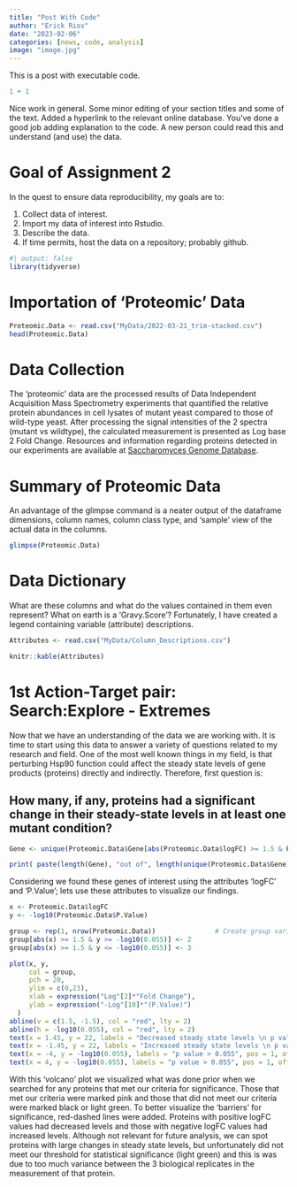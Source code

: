 ```yaml
---
title: "Post With Code"
author: "Erick Rios"
date: "2023-02-06"
categories: [news, code, analysis]
image: "image.jpg"
---
```


This is a post with executable code.

```r
1 + 1
```

::: callout-note
Nice work in general. Some minor editing of your section titles and some of the text. Added a hyperlink to the relevant online database. You've done a good job adding explanation to the code. A new person could read this and understand (and use) the data.
:::

# Goal of Assignment 2

In the quest to ensure data reproducibility, my goals are to:

1.  Collect data of interest.
2.  Import my data of interest into Rstudio.
3.  Describe the data.
4.  If time permits, host the data on a repository; probably github.

```r
#| output: false
library(tidyverse)
```

# Importation of 'Proteomic' Data

```r
Proteomic.Data <- read.csv("MyData/2022-03-21_trim-stacked.csv")
head(Proteomic.Data)

```

# Data Collection

The 'proteomic' data are the processed results of Data Independent Acquisition Mass Spectrometry experiments that quantified the relative protein abundances in cell lysates of mutant yeast compared to those of wild-type yeast. After processing the signal intensities of the 2 spectra (mutant vs wildtype), the calculated measurement is presented as Log base 2 Fold Change. Resources and information regarding proteins detected in our experiments are available at [Saccharomyces Genome Database](https://www.yeastgenome.org).

# Summary of Proteomic Data

An advantage of the glimpse command is a neater output of the dataframe dimensions, column names, column class type, and 'sample' view of the actual data in the columns.

```r
glimpse(Proteomic.Data)

```

# Data Dictionary

What are these columns and what do the values contained in them even represent? What on earth is a 'Gravy.Score'? Fortunately, I have created a legend containing variable (attribute) descriptions.

```r
Attributes <- read.csv("MyData/Column_Descriptions.csv")

knitr::kable(Attributes)
```

# 1st Action-Target pair: Search:Explore - Extremes

Now that we have an understanding of the data we are working with. It is time to start using this data to answer a variety of questions related to my research and field. One of the most well known things in my field, is that perturbing Hsp90 function could affect the steady state levels of gene products (proteins) directly and indirectly. Therefore, first question is:

## How many, if any, proteins had a significant change in their steady-state levels in at least one mutant condition?

```r
Gene <- unique(Proteomic.Data$Gene[abs(Proteomic.Data$logFC) >= 1.5 & Proteomic.Data$P.Value <= 0.055])

print( paste(length(Gene), "out of", length(unique(Proteomic.Data$Gene)), "proteins were significantly affected in at least one mutant condition; Here we consider any protein whose steady state level changed by at least 1.5 (|Log2FC|)" ))
```
Considering we found these genes of interest using the attributes 'logFC' and 'P.Value'; lets use these attributes to visualize our findings.
```r
x <- Proteomic.Data$logFC
y <- -log10(Proteomic.Data$P.Value)

group <- rep(1, nrow(Proteomic.Data))               # Create group variable
group[abs(x) >= 1.5 & y >= -log10(0.055)] <- 2
group[abs(x) >= 1.5 & y <= -log10(0.055)] <- 3

```

```r
plot(x, y, 
     col = group, 
     pch = 20,
     ylim = c(0,23),
     xlab = expression("Log"[2]*"Fold Change"),
     ylab = expression("-Log"[10]*"(P.Value)")
  )
abline(v = c(1.5, -1.5), col = "red", lty = 2)
abline(h = -log10(0.055), col = "red", lty = 2)
text(x = 1.45, y = 22, labels = "Decreased steady state levels \n p value < 0. 55", pos = 4, offset = .5)
text(x = -1.45, y = 22, labels = "Increased steady state levels \n p value < 0. 55", pos = 2, offset = .5)
text(x = -4, y = -log10(0.055), labels = "p value > 0.055", pos = 1, offset = .5)
text(x = 4, y = -log10(0.055), labels = "p value > 0.055", pos = 1, offset = .5)
```
With this 'volcano' plot we visualized what was done prior when we searched for any proteins that met our criteria for significance. Those that met our criteria were marked pink and those that did not meet our criteria were marked black or light green. To better visualize the 'barriers' for significance, red-dashed lines were added. Proteins with positive logFC values had decreased levels and those with negative logFC values had increased levels. Although not relevant for future analysis, we can spot proteins with large changes in steady state levels, but unfortunately did not meet our threshold for statistical significance (light green) and this is was due to too much variance between the 3 biological replicates in the measurement of that protein.

